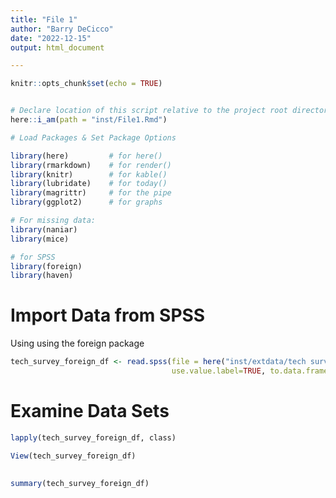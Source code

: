 ```yaml
---
title: "File 1"
author: "Barry DeCicco"
date: "2022-12-15"
output: html_document

---
```


```r
knitr::opts_chunk$set(echo = TRUE)


# Declare location of this script relative to the project root directory.
here::i_am(path = "inst/File1.Rmd")


```

```r
# Load Packages & Set Package Options

library(here)         # for here()
library(rmarkdown)    # for render()
library(knitr)        # for kable()
library(lubridate)    # for today()
library(magrittr)     # for the pipe
library(ggplot2)      # for graphs

# For missing data:
library(naniar)
library(mice)

# for SPSS
library(foreign)
library(haven)
```


# Import Data from SPSS 

Using using the foreign package


```r

tech_survey_foreign_df <- read.spss(file = here("inst/extdata/tech survey.sav"), 
                                    use.value.label=TRUE, to.data.frame=TRUE) 

```

# Examine Data Sets

```r


lapply(tech_survey_foreign_df, class)

```



```r


View(tech_survey_foreign_df)
     

```


```r


summary(tech_survey_foreign_df)
     

```







